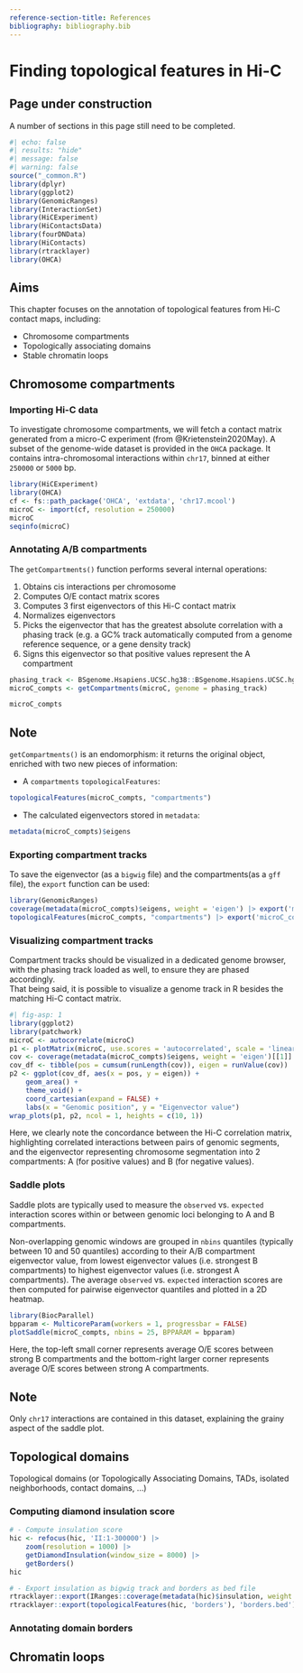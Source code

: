 ```yaml
---
reference-section-title: References
bibliography: bibliography.bib
---
```


# Finding topological features in Hi-C 

::: {.callout-warning}
## Page under construction
A number of sections in this page still need to be completed. 
:::

```r
#| echo: false
#| results: "hide"
#| message: false
#| warning: false
source("_common.R")
library(dplyr)
library(ggplot2)
library(GenomicRanges)
library(InteractionSet)
library(HiCExperiment)
library(HiContactsData)
library(fourDNData)
library(HiContacts)
library(rtracklayer)
library(OHCA)
```

::: {.callout-note}
## Aims
This chapter focuses on the annotation of topological features from Hi-C contact 
maps, including: 

- Chromosome compartments 
- Topologically associating domains
- Stable chromatin loops
:::

## Chromosome compartments 

### Importing Hi-C data

To investigate chromosome compartments, we will fetch a contact matrix generated 
from a micro-C experiment (from @Krietenstein2020May). A subset of the genome-wide
dataset is provided in the `OHCA` package. It contains intra-chromosomal 
interactions within `chr17`, binned at either `250000` or `5000` bp.

```r
library(HiCExperiment)
library(OHCA)
cf <- fs::path_package('OHCA', 'extdata', 'chr17.mcool')
microC <- import(cf, resolution = 250000)
microC
seqinfo(microC)
```

### Annotating A/B compartments

The `getCompartments()` function performs several internal operations: 

1. Obtains cis interactions per chromosome
2. Computes O/E contact matrix scores
3. Computes 3 first eigenvectors of this Hi-C contact matrix 
4. Normalizes eigenvectors
5. Picks the eigenvector that has the greatest absolute correlation with a phasing track (e.g. a GC% track automatically computed from a genome reference sequence, or a gene density track)
6. Signs this eigenvector so that positive values represent the A compartment

```r
phasing_track <- BSgenome.Hsapiens.UCSC.hg38::BSgenome.Hsapiens.UCSC.hg38
microC_compts <- getCompartments(microC, genome = phasing_track)

microC_compts
```

::: {.callout-note}
## Note

`getCompartments()` is an endomorphism: it returns the original object, enriched with 
two new pieces of information: 

- A `compartments` `topologicalFeatures`:

```r
topologicalFeatures(microC_compts, "compartments")
```

- The calculated eigenvectors stored in `metadata`:

```r
metadata(microC_compts)$eigens
```
:::

### Exporting compartment tracks

To save the eigenvector (as a `bigwig` file) and the compartments(as a `gff` 
file), the `export` function can be used: 

```r
library(GenomicRanges)
coverage(metadata(microC_compts)$eigens, weight = 'eigen') |> export('microC_eigen.bw')
topologicalFeatures(microC_compts, "compartments") |> export('microC_compartments.gff3')
```

### Visualizing compartment tracks

Compartment tracks should be visualized in a dedicated genome browser, with the 
phasing track loaded as well, to ensure they are phased accordingly.  
That being said, it is possible to visualize a genome track in R besides the 
matching Hi-C contact matrix. 

```r
#| fig-asp: 1
library(ggplot2)
library(patchwork)
microC <- autocorrelate(microC)
p1 <- plotMatrix(microC, use.scores = 'autocorrelated', scale = 'linear', limits = c(-1, 1), caption = FALSE)
cov <- coverage(metadata(microC_compts)$eigens, weight = 'eigen')[[1]]
cov_df <- tibble(pos = cumsum(runLength(cov)), eigen = runValue(cov))
p2 <- ggplot(cov_df, aes(x = pos, y = eigen)) + 
    geom_area() + 
    theme_void() + 
    coord_cartesian(expand = FALSE) + 
    labs(x = "Genomic position", y = "Eigenvector value")
wrap_plots(p1, p2, ncol = 1, heights = c(10, 1))
```

Here, we clearly note the concordance between the Hi-C correlation matrix, highlighting 
correlated interactions between pairs of genomic segments, and the eigenvector 
representing chromosome segmentation into 2 compartments: A (for positive values)
and B (for negative values). 

### Saddle plots

Saddle plots are typically used to measure the `observed` vs. `expected` 
interaction scores within or between genomic loci belonging to A and B 
compartments. 

Non-overlapping genomic windows are grouped in `nbins` quantiles 
(typically between 10 and 50 quantiles) according to their A/B compartment 
eigenvector value, from lowest eigenvector values (i.e. strongest B 
compartments) to highest eigenvector values (i.e. strongest A compartments). 
The average `observed` vs. `expected` interaction scores are then computed for 
pairwise eigenvector quantiles and plotted in a 2D heatmap. 

```r
library(BiocParallel)
bpparam <- MulticoreParam(workers = 1, progressbar = FALSE)
plotSaddle(microC_compts, nbins = 25, BPPARAM = bpparam)
```

Here, the top-left small corner represents average O/E scores between strong B 
compartments and the bottom-right larger corner represents average O/E scores 
between strong A compartments.

::: {.callout-note}
## Note
Only `chr17` interactions are contained in this dataset, explaining the grainy 
aspect of the saddle plot. 
:::

## Topological domains

Topological domains (or Topologically Associating Domains, TADs, isolated neighborhoods, contact domains, ...)

### Computing diamond insulation score

```r
# - Compute insulation score
hic <- refocus(hic, 'II:1-300000') |> 
    zoom(resolution = 1000) |> 
    getDiamondInsulation(window_size = 8000) |> 
    getBorders()
hic

# - Export insulation as bigwig track and borders as bed file
rtracklayer::export(IRanges::coverage(metadata(hic)$insulation, weight = 'insulation'), 'insulation.bw')
rtracklayer::export(topologicalFeatures(hic, 'borders'), 'borders.bed')
```

### Annotating domain borders






## Chromatin loops 

